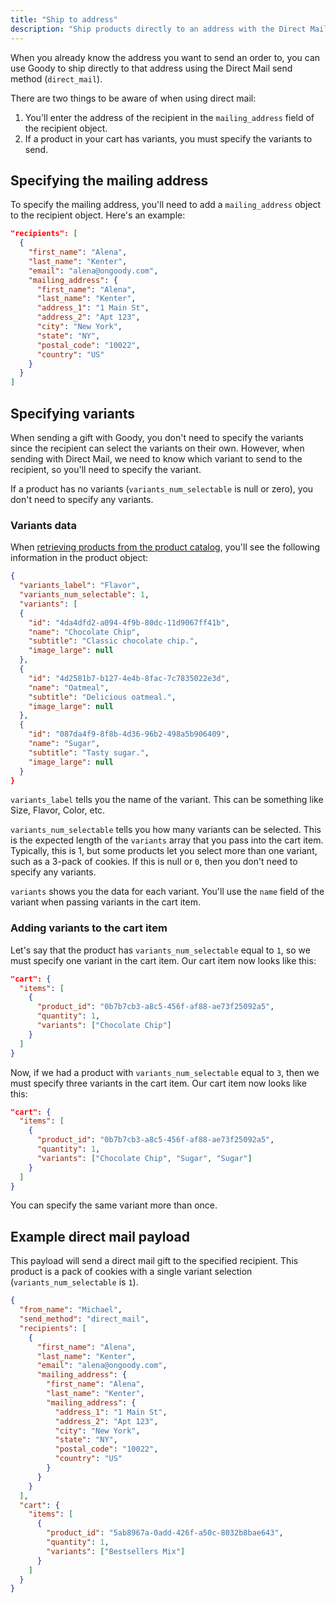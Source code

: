 ```yaml
---
title: "Ship to address"
description: "Ship products directly to an address with the Direct Mail send method."
---
```


When you already know the address you want to send an order to, you can use Goody to ship directly to that address using the Direct Mail send method (`direct_mail`).

There are two things to be aware of when using direct mail:

1. You'll enter the address of the recipient in the `mailing_address` field of the recipient object.
2. If a product in your cart has variants, you must specify the variants to send.

## Specifying the mailing address

To specify the mailing address, you'll need to add a `mailing_address` object to the recipient object. Here's an example:

```json
"recipients": [
  {
    "first_name": "Alena",
    "last_name": "Kenter",
    "email": "alena@ongoody.com",
    "mailing_address": {
      "first_name": "Alena",
      "last_name": "Kenter",
      "address_1": "1 Main St",
      "address_2": "Apt 123",
      "city": "New York",
      "state": "NY",
      "postal_code": "10022",
      "country": "US"
    }
  }
]
```

## Specifying variants

When sending a gift with Goody, you don't need to specify the variants since the recipient can select the variants on their own. However, when sending with Direct Mail, we need to know which variant to send to the recipient, so you'll need to specify the variant.

If a product has no variants (`variants_num_selectable` is null or zero), you don't need to specify any variants.

### Variants data

When [retrieving products from the product catalog](/api-reference/products/list-all-active-products), you'll see the following information in the product object:

```json
{
  "variants_label": "Flavor",
  "variants_num_selectable": 1,
  "variants": [
  {
    "id": "4da4dfd2-a094-4f9b-80dc-11d9067ff41b",
    "name": "Chocolate Chip",
    "subtitle": "Classic chocolate chip.",
    "image_large": null
  },
  {
    "id": "4d2581b7-b127-4e4b-8fac-7c7835022e3d",
    "name": "Oatmeal",
    "subtitle": "Delicious oatmeal.",
    "image_large": null
  },
  {
    "id": "087da4f9-8f8b-4d36-96b2-498a5b906409",
    "name": "Sugar",
    "subtitle": "Tasty sugar.",
    "image_large": null
  }
}
```

`variants_label` tells you the name of the variant. This can be something like Size, Flavor, Color, etc.

`variants_num_selectable` tells you how many variants can be selected. This is the expected length of the `variants` array that you pass into the cart item. Typically, this is 1, but some products let you select more than one variant, such as a 3-pack of cookies. If this is null or `0`, then you don't need to specify any variants.

`variants` shows you the data for each variant. You'll use the `name` field of the variant when passing variants in the cart item.

### Adding variants to the cart item

Let's say that the product has `variants_num_selectable` equal to `1`, so we must specify one variant in the cart item. Our cart item now looks like this:

```json
"cart": {
  "items": [
    {
      "product_id": "0b7b7cb3-a8c5-456f-af88-ae73f25092a5",
      "quantity": 1,
      "variants": ["Chocolate Chip"]
    }
  ]
}
```

Now, if we had a product with `variants_num_selectable` equal to `3`, then we must specify three variants in the cart item. Our cart item now looks like this:

```json
"cart": {
  "items": [
    {
      "product_id": "0b7b7cb3-a8c5-456f-af88-ae73f25092a5",
      "quantity": 1,
      "variants": ["Chocolate Chip", "Sugar", "Sugar"]
    }
  ]
}
```

You can specify the same variant more than once.

## Example direct mail payload

This payload will send a direct mail gift to the specified recipient. This product is a pack of cookies with a single variant selection (`variants_num_selectable` is `1`).

```json
{
  "from_name": "Michael",
  "send_method": "direct_mail",
  "recipients": [
    {
      "first_name": "Alena",
      "last_name": "Kenter",
      "email": "alena@ongoody.com",
      "mailing_address": {
        "first_name": "Alena",
        "last_name": "Kenter",
        "mailing_address": {
          "address_1": "1 Main St",
          "address_2": "Apt 123",
          "city": "New York",
          "state": "NY",
          "postal_code": "10022",
          "country": "US"
        }
      }
    }
  ],
  "cart": {
    "items": [
      {
        "product_id": "5ab8967a-0add-426f-a50c-8032b8bae643",
        "quantity": 1,
        "variants": ["Bestsellers Mix"]
      }
    ]
  }
}
```
